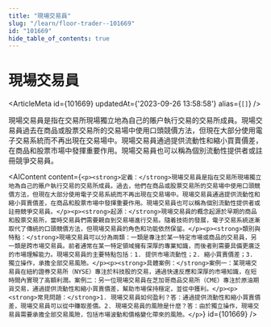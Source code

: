 ```yaml
---
title: "現場交易員"
slug: "/learn/floor-trader--101669"
id: "101669"
hide_table_of_contents: true
---
```



# 現場交易員

<ArticleMeta id={101669} updatedAt={'2023-09-26 13:58:58'} alias={`[]`} />
<div className='border-solid border-b border-t-0 my-4 border-[var(--ifm-color-gray-300)]' />

現場交易員是指在交易所現場獨立地為自己的賬户執行交易的交易所成員。現場交易員過去在商品或股票交易所的交易場中使用口頭競價方法，但現在大部分使用電子交易系統而不再出現在交易場中。現場交易員通過提供流動性和縮小買賣價差，在商品和股票市場中發揮重要作用。現場交易員也可以稱為個別流動性提供者或註冊競爭交易員。

<AIContent content={`<p><strong>定義：</strong>現場交易員是指在交易所現場獨立地為自己的賬户執行交易的交易所成員。過去，他們在商品或股票交易所的交易場中使用口頭競價方法，但現在大部分使用電子交易系統而不再出現在交易場中。現場交易員通過提供流動性和縮小買賣價差，在商品和股票市場中發揮重要作用。現場交易員也可以稱為個別流動性提供者或註冊競爭交易員。</p><p><strong>起源：</strong>現場交易員的概念起源於早期的商品和股票交易所，當時交易員們需要親自到交易場進行交易。隨着技術的發展，電子交易系統逐漸取代了傳統的口頭競價方法，但現場交易員的角色和功能依然保留。</p><p><strong>類別與特點：</strong>現場交易員可以分為兩類：一類是專注於某一特定市場或商品的交易員，另一類是跨市場交易員。前者通常在某一特定領域擁有深厚的專業知識，而後者則需要具備更廣泛的市場理解能力。現場交易員的主要特點包括：1. 提供市場流動性；2. 縮小買賣價差；3. 獨立操作，承擔全部交易風險。</p><p><strong>具體案例：</strong>案例一：某現場交易員在紐約證券交易所（NYSE）專注於科技股的交易，通過快速反應和深厚的市場知識，在短時間內實現了高額利潤。案例二：另一位現場交易員在芝加哥商品交易所（CME）專注於原油期貨交易，通過提供流動性和縮小買賣價差，幫助市場保持穩定，並從中獲利。</p><p><strong>常見問題：</strong>1. 現場交易員如何盈利？答：通過提供流動性和縮小買賣價差，現場交易員可以從中賺取差價。2. 現場交易員的風險是什麼？答：由於獨立操作，現場交易員需要承擔全部交易風險，包括市場波動和價格變化帶來的風險。</p>`} id={101669} />
